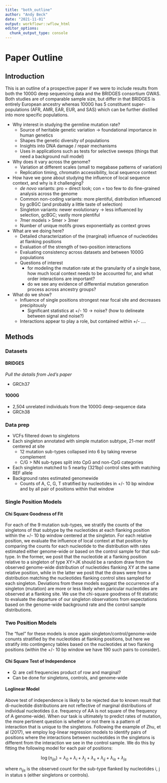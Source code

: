 ```yaml
---
title: "both_outline"
author: "Andy Beck"
date: "2021-11-01"
output: workflowr::wflow_html
editor_options:
  chunk_output_type: console
---
```


# Paper Outline

## Introduction

This is an outline of a prospective paper if we were to include results from both the 1000G deep sequencing data and the BRIDGES consortium GWAS. Both studies are of comparable sample size, but differ in that BRIDGES is entirely European ancestry whereas 1000G has 5 constituent super-populations (AFR, AMR, EAR, EUR, and SAS) which can be further distilled into more specific populations.

* Why interest in studying the germline mutation rate?
    * Source of heritable genetic variation -> foundational importance in human genetics
    * Shapes the genetic diversity of populations
    * Insights into DNA damage / repair mechanisms
    * Uses in applications such as tests for selective sweeps (things that need a background null model)

* Why does it vary across the genome?
    * Variation at different scales (small to megabase patterns of variation)
    * Replication timing, chromatin accessibility, local sequence context

* How have we gone about studying the influence of local sequence context, and why is it challenging?
    * *de novo* variants: pro = direct look; con = too few to do fine-grained analysis across the genome
    * Common non-coding variants: more plentiful, distribution influenced by gcBGC (and probably a little taste of selection)
    * Singleton variants: newer evolutionary -> less influenced by selection, gcBGC; vastly more plentiful
    * 7mer models > 5mer > 3mer
    * Number of unique motifs grows exponentially as context grows

* What are we doing here?
    * Detailed characterization of the (marginal) influence of nucleotides at flanking positions
    * Evaluation of the strength of two-position interactions
    * Evaluating consistency across datasets and between 1000G populations
    * Questions of interest
        * for modeling the mutation rate at the granularity of a single base, how much local context needs to be accounted for, and what order interactions are important?
        * do we see any evidence of differential mutation generation process across ancestry groups?

* What do we show?
    * Influence of single positions strongest near focal site and decreases precipitously
        * Significant statistics at +/- 10 -> noise? (how to delineate between signal and noise?)
    * Interactions appear to play a role, but contained within +/- ....

## Methods

### Datasets

#### BRIDGES

*Pull the details from Jed's paper*

* GRCh37

#### 1000G

* 2,504 unrelated individuals from the 1000G deep-sequence data
* GRCh38

### Data prep

* VCFs filtered down to singletons
* Each singleton annotated with simple mutation subtype, 21-mer motif centered at site
    * 12 mutation sub-types collapsed into 6 by taking reverse complement
    * C/G > NN sub-types split into CpG and non-CpG categories
* Each singleton matched to 5 nearby (321bp) control sites with matching REF allele
* Background rates estimated genomewide
    * Counts of A, C, G, T stratified by nucleotides in +/- 10 bp window and by all pair of positions within that window
    
### Single Position Models

#### Chi Square Goodness of Fit

For each of the 9 mutation sub-types, we stratify the counts of the singletons of that subtype by the nucleotides at each flanking position within the +/- 10 bp window centered at the singleton. For each relative position, we evaluate the influence of local context at that position by comparing the counts for each nucleotide to the distribution with rates estimated either genome-wide or based on the control sample for that sub-type. In the former, we posit that the nucleotide at a flanking position relative to a singleton of type XY>JK should be a random draw from the observed genome-wide distribution of nucleotides flanking XY at the same relative position, while in the latter we posit that the draws were from a distribution matching the nucleotides flanking control sites sampled for each singleton. Deviations from these models suggest the occurrence of a singleton (mutation) are more or less likely when paricular nucleotides are observed at a flanking site. We use the chi-square goodness of fit statistic to evaluate the departure of our singleton observations from expectations based on the genome-wide background rate and the control sample distributions. 

### Two Position Models

The "fuel" for these models is once again singleton/control/genome-wide conunts stratified by the nucleotides at flanking positions, but here we stratify into contingency tables based on the nucleotides at two flanking positions (within the +/- 10 bp window we have 190 such pairs to consider).

#### Chi Square Test of Independence

* Q: are cell frequencies product of row and marginal?
* Can be done for singletons, controls, and genome-wide

#### Loglinear Model

Above test of independence is likely to be rejected due to known result that di-nucleotide distributions are not reflective of marginal distributions of individual nucleotides (i.e. frequency of AA is not square of the frequency of A genome-wide). When our task is ultimately to predict rates of mutation, the more pertinent question is whether or not there is a pattern of interaction that is unique to the singletons. Following the example of Zhu, et al (2017), we employ log-linear regression models to identify pairs of positions where the interactions between nucleotides in the singletons is different from the interaction we see in the control sample. We do this by fitting the following model for each pair of positions:

$$
\log{(n_{ijs})} = \lambda_0 + \lambda_i + \lambda_j + \lambda_s + \lambda_{ij} + \lambda_{is} + \lambda_{js}
$$

where $n_{ijs}$ is the observed count for the sub-type flanked by nucleotides i, j in status s (either singletons or controls).
